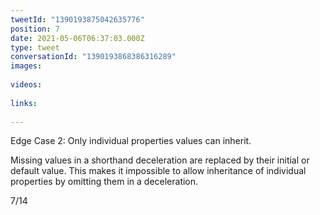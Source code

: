 ```yaml
---
tweetId: "1390193875042635776"
position: 7
date: 2021-05-06T06:37:03.000Z
type: tweet
conversationId: "1390193868386316289"
images:
  
videos:
  
links:
  
---
```

Edge Case 2: Only individual properties values can inherit.

Missing values in a shorthand deceleration are replaced by their initial or default value. This makes it impossible to allow inheritance of individual properties by omitting them in a deceleration.

7/14
